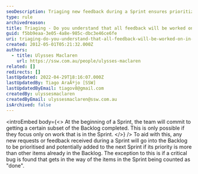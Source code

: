 ```yaml
---
seoDescription: Triaging new feedback during a Sprint ensures prioritization and potential inclusion in the next iteration.
type: rule
archivedreason:
title: Triaging - Do you understand that all feedback will be worked on in the next Sprint?
guid: f5bb9eaa-3e05-4a8e-985c-dbc3e46ce6fe
uri: triaging-do-you-understand-that-all-feedback-will-be-worked-on-in-the-next-sprint
created: 2012-05-01T05:21:32.000Z
authors:
  - title: Ulysses Maclaren
    url: https://ssw.com.au/people/ulysses-maclaren
related: []
redirects: []
lastUpdated: 2022-04-29T18:16:07.000Z
lastUpdatedBy: Tiago AraÃºjo [SSW]
lastUpdatedByEmail: tiagov8@gmail.com
createdBy: ulyssesmaclaren
createdByEmail: ulyssesmaclaren@ssw.com.au
isArchived: false
---
```


<introEmbed
  body={<>
At the beginning of a Sprint, the team will commit to getting a certain subset of the Backlog completed. This is only possible if they focus only on work that is in the Sprint.
  </>}
/>
To aid with this, any new requests or feedback received during a Sprint will go into the Backlog to be prioritised and potentially added to the next Sprint if its priority is more than other items already in the Backlog. The exception to this is if a critical bug is found that gets in the way of the items in the Sprint being counted as "done".
